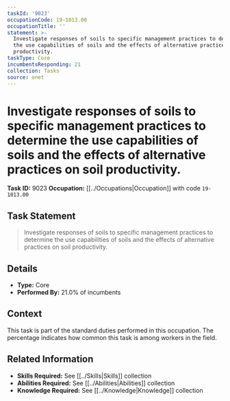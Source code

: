 ```yaml
---
taskId: '9023'
occupationCode: 19-1013.00
occupationTitle: ''
statement: >-
  Investigate responses of soils to specific management practices to determine
  the use capabilities of soils and the effects of alternative practices on soil
  productivity.
taskType: Core
incumbentsResponding: 21
collection: Tasks
source: onet
---
```

# Investigate responses of soils to specific management practices to determine the use capabilities of soils and the effects of alternative practices on soil productivity.

**Task ID:** 9023
**Occupation:** [[../Occupations|Occupation]] with code `19-1013.00`

## Task Statement

> Investigate responses of soils to specific management practices to determine the use capabilities of soils and the effects of alternative practices on soil productivity.

## Details

- **Type:** Core
- **Performed By:** 21.0% of incumbents

## Context

This task is part of the standard duties performed in this occupation. The percentage indicates how common this task is among workers in the field.

## Related Information

- **Skills Required:** See [[../Skills|Skills]] collection
- **Abilities Required:** See [[../Abilities|Abilities]] collection
- **Knowledge Required:** See [[../Knowledge|Knowledge]] collection
